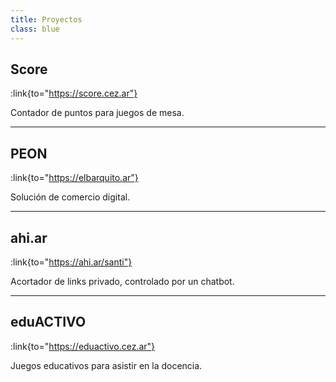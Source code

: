 ```yaml
---
title: Proyectos
class: blue
---
```


## Score
:link{to="https://score.cez.ar"}

Contador de puntos para juegos de mesa.

---

## PEON
:link{to="https://elbarquito.ar"}

Solución de comercio digital.

---

## ahi.ar
:link{to="https://ahi.ar/santi"}

Acortador de links privado, controlado por un chatbot.

---

## eduACTIVO
:link{to="https://eduactivo.cez.ar"}

Juegos educativos para asistir en la docencia.



